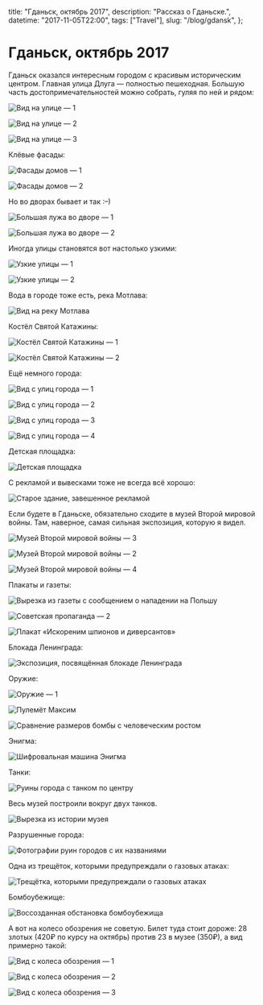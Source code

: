   title: "Гданьск, октябрь 2017",
  description: "Рассказ о Гданьске.",
  datetime: "2017-11-05T22:00",
  tags: ["Travel"],
  slug: "/blog/gdansk",
};

# Гданьск, октябрь 2017

Гданьск оказался интересным городом с красивым историческим центром. Главная улица Длуга — полностью пешеходная. Большую часть достопримечательностей можно собрать, гуляя по ней и рядом:

![Вид на улице — 1](/img/notes/travel/gdansk/1.jpg)

![Вид на улице — 2](/img/notes/travel/gdansk/2.jpg)

![Вид на улице — 3](/img/notes/travel/gdansk/3.jpg)

Клёвые фасады:

![Фасады домов — 1](/img/notes/travel/gdansk/4.jpg)

![Фасады домов — 2](/img/notes/travel/gdansk/5.jpg)

Но во дворах бывает и так <nobr>:–)</nobr>

![Большая лужа во дворе — 1](/img/notes/travel/gdansk/6.jpg)

![Большая лужа во дворе — 2](/img/notes/travel/gdansk/7.jpg)

Иногда улицы становятся вот настолько узкими:

![Узкие улицы — 1](/img/notes/travel/gdansk/8.jpg)

![Узкие улицы — 2](/img/notes/travel/gdansk/9.jpg)

Вода в городе тоже есть, река Мотлава:

![Вид на реку Мотлава](/img/notes/travel/gdansk/10.jpg)

Костёл Святой Катажины:

![Костёл Святой Катажины — 1](/img/notes/travel/gdansk/11.jpg)

![Костёл Святой Катажины — 2](/img/notes/travel/gdansk/12.jpg)

Ещё немного города:

![Вид с улиц города — 1](/img/notes/travel/gdansk/13.jpg)

![Вид с улиц города — 2](/img/notes/travel/gdansk/14.jpg)

![Вид с улиц города — 3](/img/notes/travel/gdansk/15.jpg)

![Вид с улиц города — 4](/img/notes/travel/gdansk/16.jpg)

Детская площадка:

![Детская площадка](/img/notes/travel/gdansk/17.jpg)

С рекламой и вывесками тоже не всегда всё хорошо:

![Старое здание, завешенное рекламой](/img/notes/travel/gdansk/18.jpg)

Если будете в Гданьске, обязательно сходите в музей Второй мировой войны. Там, наверное, самая сильная экспозиция, которую я видел.

![Музей Второй мировой войны — 3](/img/notes/travel/gdansk/21.jpg)

![Музей Второй мировой войны — 2](/img/notes/travel/gdansk/20.jpg)

![Музей Второй мировой войны — 4](/img/notes/travel/gdansk/22.jpg)

Плакаты и газеты:

![Вырезка из газеты с сообщением о нападении на Польшу](/img/notes/travel/gdansk/23.jpg)

![Советская пропаганда — 2](/img/notes/travel/gdansk/25.jpg)

![Плакат «Искореним шпионов и диверсантов»](/img/notes/travel/gdansk/26.jpg)

Блокада Ленинграда:

![Экспозиция, посвящённая блокаде Ленинграда](/img/notes/travel/gdansk/28.jpg)

Оружие:

![Оружие — 1](/img/notes/travel/gdansk/29.jpg)

![Пулемёт Максим](/img/notes/travel/gdansk/30.jpg)

![Сравнение размеров бомбы с человеческим ростом](/img/notes/travel/gdansk/31.jpg)

Энигма:

![Шифровальная машина Энигма](/img/notes/travel/gdansk/32.jpg)

Танки:

![Руины города с танком по центру](/img/notes/travel/gdansk/33.jpg)

Весь музей построили вокруг двух танков.

![Вырезка из истории музея](/img/notes/travel/gdansk/34.jpg)

Разрушенные города:

![Фотографии руин городов с их названиями](/img/notes/travel/gdansk/35.jpg)

Одна из трещёток, которыми предупреждали о газовых атаках:

![Трещётка, которыми предупреждали о газовых атаках](/img/notes/travel/gdansk/36.jpg)

Бомбоубежище:

![Воссозданная обстановка бомбоубежища](/img/notes/travel/gdansk/37.jpg)

А вот на колесо обозрения не советую. Билет туда стоит дороже: 28 злотых (420₽ по курсу на октябрь) против 23 в музее (350₽), а вид примерно такой:

![Вид с колеса обозрения — 1](/img/notes/travel/gdansk/38.jpg)

![Вид с колеса обозрения — 2](/img/notes/travel/gdansk/39.jpg)

![Вид с колеса обозрения — 3](/img/notes/travel/gdansk/40.jpg)
